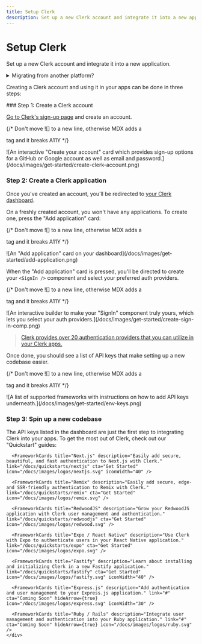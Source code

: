 ```yaml
---
title: Setup Clerk
description: Set up a new Clerk account and integrate it into a new application.
---
```



# Setup Clerk

Set up a new Clerk account and integrate it into a new application.

<details>
  <summary>Migrating from another platform?</summary>

  You might want to [check out one of our migration guides](/docs/deployments/migrate-overview) to help
  you move your data to Clerk.
</details>

Creating a Clerk account and using it in your apps can be done in three steps:

<Steps>
  ### Step 1: Create a Clerk account

  [Go to Clerk's sign-up page](https://dashboard.clerk.com/sign-up) and create an account.

  {/* Don't move ![] to a new line, otherwise MDX adds a <p> tag and it breaks A11Y */}

  <div style={{filter: "drop-shadow(rgba(0, 0, 0, 0.16) 0px 12px 24px)", maxWidth: "400px"}}>![An interactive "Create your account" card which provides sign-up options for a GitHub or Google account as well as email and password.](/docs/images/get-started/create-clerk-account.png)</div>

  ### Step 2: Create a Clerk application

  Once you've created an account, you'll be redirected to [your Clerk dashboard](https://dashboard.clerk.com/).

  On a freshly created account, you won't have any applications. To create one, press the "Add application" card:

  {/* Don't move ![] to a new line, otherwise MDX adds a <p> tag and it breaks A11Y */}

  <div style={{filter: "drop-shadow(rgba(0, 0, 0, 0.16) 0px 12px 24px)", maxWidth: "400px"}}>![An "Add application" card on your dashboard](/docs/images/get-started/add-application.png)</div>

  When the "Add application" card is pressed, you'll be directed to create your `<SignIn />` component and select your preferred
  auth providers.

  {/* Don't move ![] to a new line, otherwise MDX adds a <p> tag and it breaks A11Y */}

  <div style={{filter: "drop-shadow(rgba(0, 0, 0, 0.16) 0px 12px 24px)"}}>![An interactive builder to make your "SignIn" component truly yours, which lets you select your auth providers.](/docs/images/get-started/create-sign-in-comp.png)</div>

  > [Clerk provides over 20 authentication providers that you can utilize in your Clerk apps.](/docs/authentication/social-connections/overview)

  Once done, you should see a list of API keys that make setting up a new codebase easier.

  {/* Don't move ![] to a new line, otherwise MDX adds a <p> tag and it breaks A11Y */}

  <div style={{filter: "drop-shadow(rgba(0, 0, 0, 0.16) 0px 12px 24px)"}}>![A list of supported frameworks with instructions on how to add API keys underneath.](/docs/images/get-started/env-keys.png)</div>

  ### Step 3: Spin up a new codebase

  The API keys listed in the dashboard are just the first step to integrating Clerk into your apps. To get the most out
  of Clerk, check out our "Quickstart" guides:

  <div className="container mx-auto my-4">
    <div className="grid grid-cols-1 gap-6 md:grid-cols-2">
      <FrameworkCards title="React" description="Get started installing and initializing Clerk in a new Create React App." link="/docs/quickstarts/react" cta="Get Started" icon="/docs/images/logos/react.svg" />

      <FrameworkCards title="Next.js" description="Easily add secure, beautiful, and fast authentication to Next.js with Clerk." link="/docs/quickstarts/nextjs" cta="Get Started" icon="/docs/images/logos/nextjs.svg" iconWidth="40" />

      <FrameworkCards title="Remix" description="Easily add secure, edge- and SSR-friendly authentication to Remix with Clerk." link="/docs/quickstarts/remix" cta="Get Started" icon="/docs/images/logos/remix.svg" />

      <FrameworkCards title="RedwoodJS" description="Grow your RedwoodJS application with Clerk user management and authentication." link="/docs/quickstarts/redwoodjs" cta="Get Started" icon="/docs/images/logos/redwood.svg" />

      <FrameworkCards title="Expo / React Native" description="Use Clerk with Expo to authenticate users in your React Native application." link="/docs/quickstarts/expo" cta="Get Started" icon="/docs/images/logos/expo.svg" />

      <FrameworkCards title="Fastify" description="Learn about installing and initializing Clerk in a new Fastify application." link="/docs/quickstarts/fastify" cta="Get Started" icon="/docs/images/logos/fastify.svg" iconWidth="40" />

      <FrameworkCards title="Express.js" description="Add authentication and user management to your Express.js application." link="#" cta="Coming Soon" hideArrow={true} icon="/docs/images/logos/express.svg" iconWidth="30" />

      <FrameworkCards title="Ruby / Rails" description="Integrate user management and authentication into your Ruby application." link="#" cta="Coming Soon" hideArrow={true} icon="/docs/images/logos/ruby.svg" />
    </div>
  </div>
</Steps>
